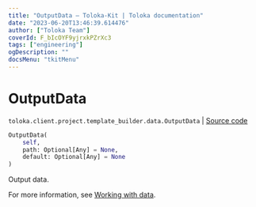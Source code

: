 ```yaml
---
title: "OutputData — Toloka-Kit | Toloka documentation"
date: "2023-06-20T13:46:39.614476"
author: ["Toloka Team"]
coverId: F_bIcOYF9yjrxkPZrXc3
tags: ["engineering"]
ogDescription: ""
docsMenu: "tkitMenu"
---
```


# OutputData

`toloka.client.project.template_builder.data.OutputData` | [Source code](https://github.com/Toloka/toloka-kit/blob/v1.2.0/src/client/project/template_builder/data.py#L90)

```python
OutputData(
    self,
    path: Optional[Any] = None,
    default: Optional[Any] = None
)
```

Output data.

For more information, see [Working with data](/docs/template-builder/operations/work-with-data).